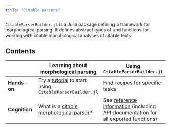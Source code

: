 ```yaml
---
title: "Citable parsers"
---
```


`CitableParserBuilder.jl` is a Julia package defining a framework for morphological parsing. It defines abstract types of and functions for working with citable morphological analyses of citable texts



## Contents

| | Learning about morphological parsing | Using `CitableParserBuilder.jl` |
| --- | --- | --- |
| **Hands-on** |  Try a [tutorial](./tutorials/) to start using  `CitableParserBuilder.jl`  | Find [recipes](./guides/) for specific tasks |
| **Cognition** | What is a [citable morphological parser](./concepts/)?  | See [reference information](./reference/) (including API documentation for all exported functions) |

